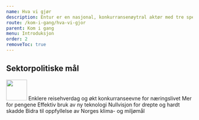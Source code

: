 ```yaml
---
name: Hva vi gjør
description: Entur er en nasjonal, konkurransenøytral aktør med tre spennende oppdrag.
route: /kom-i-gang/hva-vi-gjor
parent: Kom i gang
menu: Introduksjon
order: 2
removeToc: true
---
```



<PageHeader />

<HvaViGjor></HvaViGjor>

## Sektorpolitiske mål

<GridContainer spacing="medium">
  <GridItem
    className="hva-vi-gjor__goal hva-vi-gjor__goal-image"
    small={6}
    medium={4}
    large={4}
  >
    <img src={Regjeringen} height="56px" />
  </GridItem>
  <GridItem
    className="hva-vi-gjor__goal hva-vi-gjor__goal-text"
    small={6}
    medium={4}
    large={4}
  >
    Enklere reisehverdag og økt konkurranseevne for næringslivet
  </GridItem>
  <GridItem
    className="hva-vi-gjor__goal hva-vi-gjor__goal-text"
    small={6}
    medium={4}
    large={4}
  >
    Mer for pengene
  </GridItem>
  <GridItem
    className="hva-vi-gjor__goal hva-vi-gjor__goal-text"
    small={6}
    medium={4}
    large={4}
  >
    Effektiv bruk av ny teknologi
  </GridItem>
  <GridItem
    className="hva-vi-gjor__goal hva-vi-gjor__goal-text"
    small={6}
    medium={4}
    large={4}
  >
    Nullvisjon for drepte og hardt skadde
  </GridItem>
  <GridItem
    className="hva-vi-gjor__goal hva-vi-gjor__goal-text"
    small={6}
    medium={4}
    large={4}
  >
    Bidra til oppfyllelse av Norges klima- og miljømål
  </GridItem>
</GridContainer>
